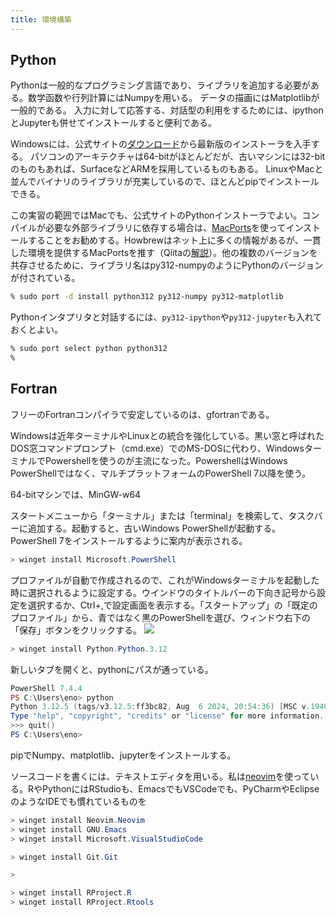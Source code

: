 ```yaml
---
title: 環境構築
---
```


## Python

Pythonは一般的なプログラミング言語であり、ライブラリを追加する必要がある。数学函数や行列計算にはNumpyを用いる。
データの描画にはMatplotlibが一般的である。
入力に対して応答する、対話型の利用をするためには、ipythonとJupyterも併せてインストールすると便利である。

Windowsには、公式サイトの[ダウンロード](https://www.python.org/downloads/)から最新版のインストーラを入手する。
パソコンのアーキテクチャは64-bitがほとんどだが、古いマシンには32-bitのものもあれば、SurfaceなどARMを採用しているものもある。
LinuxやMacと並んでバイナリのライブラリが充実しているので、ほとんどpipでインストールできる。

この実習の範囲ではMacでも、公式サイトのPythonインストーラでよい。コンパイルが必要な外部ライブラリに依存する場合は、[MacPorts](https://www.macports.org/)を使ってインストールすることをお勧めする。Howbrewはネット上に多くの情報があるが、一貫した環境を提供するMacPortsを推す（Qiitaの[解説](https://qiita.com/tenomoto/items/66614f982de96641d662)）。他の複数のバージョンを共存させるために、ライブラリ名はpy312-numpyのようにPythonのバージョンが付されている。

```zsh
% sudo port -d install python312 py312-numpy py312-matplotlib
```

Pythonインタプリタと対話するには、`py312-ipython`や`py312-jupyter`も入れておくとよい。

```zsh
% sudo port select python python312
%
```

## Fortran

フリーのFortranコンパイラで安定しているのは、gfortranである。

Windowsは近年ターミナルやLinuxとの統合を強化している。黒い窓と呼ばれたDOS窓コマンドプロンプト（cmd.exe）でのMS-DOSに代わり、WindowsターミナルでPowershellを使うのが主流になった。PowershellはWindows PowerShellではなく、マルチプラットフォームのPowerShell 7以降を使う。

64-bitマシンでは、MinGW-w64

スタートメニューから「ターミナル」または「terminal」を検索して、タスクバーに追加する。起動すると、古いWindows PowerShellが起動する。PowerShell 7をインストールするように案内が表示される。

```powershell
> winget install Microsoft.PowerShell
```

プロファイルが自動で作成されるので、これがWindowsターミナルを起動した時に選択されるように設定する。ウインドウのタイトルバーの下向き記号から設定を選択するか、Ctrl+,で設定画面を表示する。「スタートアップ」の「既定のプロファイル」から、青ではなく黒のPowerShellを選び、ウィンドウ右下の「保存」ボタンをクリックする。
![](powershell_default_profile.png)


```powershell
> winget install Python.Python.3.12
```

新しいタブを開くと、pythonにパスが通っている。

```powershell
PowerShell 7.4.4
PS C:\Users\eno> python
Python 3.12.5 (tags/v3.12.5:ff3bc82, Aug  6 2024, 20:54:36) [MSC v.1940 64 bit (ARM64)] on win32
Type "help", "copyright", "credits" or "license" for more information.
>>> quit()
PS C:\Users\eno>
```

pipでNumpy、matplotlib、jupyterをインストールする。


ソースコードを書くには、テキストエディタを用いる。私は[neovim](https://neovim.io/)を使っている。RやPythonにはRStudioも、EmacsでもVSCodeでも、PyCharmやEclipseのようなIDEでも慣れているものを
```powershell
> winget install Neovim.Neovim
> winget install GNU.Emacs
> winget install Microsoft.VisualStudioCode
```

```powershell
> winget install Git.Git

> 
```

```powershell
> winget install RProject.R
> winget install RProject.Rtools
```
